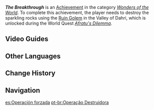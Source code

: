 {{Achievement Infobox
|id           = 81276
|order id     = 1262
|category     = Wonders of the World
|description  = Are all machines from Khaenri'ah this strange?
|requirements = Destroy the rocks using the [[Ruin Golem (Valley of Dahri)|Ruin Golem]] in the Valley of Dahri.
|primogems    = 5
|tracking     = 
|topic        = 
|hidden       = 1
|type         = Exploration
}}
'''''The Breakthrough''''' is an [[Achievement]] in the category ''[[Wonders of the World]]''. To complete this achievement, the player needs to destroy the sparkling rocks using the [[Ruin Golem (Valley of Dahri)|Ruin Golem]] in the Valley of Dahri, which is unlocked during the World Quest ''[[Afratu's Dilemma]]''.
<!--
==Gameplay Notes==

==Trivia==
-->
==Video Guides==
{{EVT
|video1   = https://youtu.be/NT2r4gWQLMU
|caption1 = The Breakthrough Guide
}}

==Other Languages==
{{Other Languages
|en      = The Breakthrough
|zhs     = 强行突破作战
|zhs_rm  = Qiángxíng Tūpò Zuòzhàn
|zht     = 強行突破作戰
|zht_rm  = Qiǎngxíng Tūpò Zuòzhàn
|zh_tl   = 
|ja      = 強行突破作戦
|ja_rm   = Kyoukou Toppa Sakusen
|ja_tl   = 
|ko      = 강행 돌파 작전
|ko_tl   = Enforcement Breakthrough Operation
|es      = Operación forzada
|es_tl   = Forced Operation
|fr      = Le soulèvement des machines
|fr_tl   = The Uprising of the Machines
|ru      = Прорвать окружение
|ru_tl   = Breakring Through the Encirclement
|th      = ลุยฝ่าสมรภูมิ
|th_rm   = 
|th_tl   = 
|vi      = Buộc Phải Đột Phá Tác Chiến
|vi_tl   = 
|de      = Gewaltsamer Durchbruch
|de_tl   = Violent Breakthrough
|id      = Manuver Terobosan
|id_tl   = Breakthrough Maneuver
|pt      = Operação Destruidora
|pt_tl   = 
|tr      = Atılım
|tr_tl   = Breakthrough
|it      = Scoperta epocale
|it_tl   = 
}}

==Change History==
{{Change History|3.1}}
<!--
==References==
{{Reflist}}
-->
==Navigation==
{{Achievement Navbox}}

[[es:Operación forzada]]
[[pt-br:Operação Destruidora]]